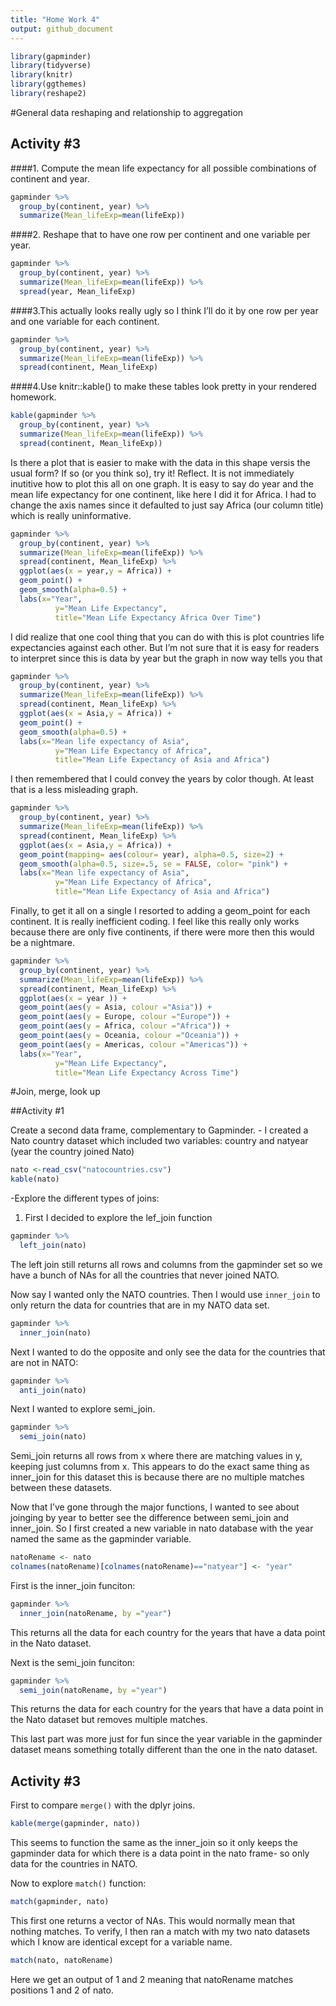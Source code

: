```yaml
---
title: "Home Work 4"
output: github_document
---
```


```r
library(gapminder)
library(tidyverse)
library(knitr)
library(ggthemes)
library(reshape2)
```

#General data reshaping and relationship to aggregation

## Activity #3

####1. Compute the mean  life expectancy for all possible combinations of continent and year. 


```r
gapminder %>% 
  group_by(continent, year) %>% 
  summarize(Mean_lifeExp=mean(lifeExp))
```

####2. Reshape that to have one row per continent and one variable per year.

```r
gapminder %>% 
  group_by(continent, year) %>% 
  summarize(Mean_lifeExp=mean(lifeExp)) %>% 
  spread(year, Mean_lifeExp)
```

####3.This actually looks really ugly so I think I'll do it by one row per year and one variable for each continent. 

```r
gapminder %>% 
  group_by(continent, year) %>% 
  summarize(Mean_lifeExp=mean(lifeExp)) %>% 
  spread(continent, Mean_lifeExp)
```

####4.Use knitr::kable() to make these tables look pretty in your rendered homework.

```r
kable(gapminder %>% 
  group_by(continent, year) %>% 
  summarize(Mean_lifeExp=mean(lifeExp)) %>% 
  spread(continent, Mean_lifeExp))
```

Is there a plot that is easier to make with the data in this shape versis the usual form? If so (or you think so), try it! Reflect.
It is not immediately inutitive how to plot this all on one graph. It is easy to say do year and the mean life expectancy for one continent, like here I did it for Africa. I had to change the axis names since it defaulted to just say Africa (our column title) which is really uninformative. 

```r
gapminder %>% 
  group_by(continent, year) %>% 
  summarize(Mean_lifeExp=mean(lifeExp)) %>% 
  spread(continent, Mean_lifeExp) %>% 
  ggplot(aes(x = year,y = Africa)) + 
  geom_point() +
  geom_smooth(alpha=0.5) + 
  labs(x="Year", 
          y="Mean Life Expectancy",
          title="Mean Life Expectancy Africa Over Time")

```

I did realize that one cool thing that you can do with this is plot countries life expectancies against each other. But I'm not sure that it is easy for readers to interpret since this is data by year but the graph in now way tells you that

```r
gapminder %>% 
  group_by(continent, year) %>% 
  summarize(Mean_lifeExp=mean(lifeExp)) %>% 
  spread(continent, Mean_lifeExp) %>% 
  ggplot(aes(x = Asia,y = Africa)) + 
  geom_point() +
  geom_smooth(alpha=0.5) + 
  labs(x="Mean life expectancy of Asia", 
          y="Mean Life Expectancy of Africa",
          title="Mean Life Expectancy of Asia and Africa")

```

I then remembered that I could convey the years by color though. At least that is a less misleading graph. 

```r
gapminder %>% 
  group_by(continent, year) %>% 
  summarize(Mean_lifeExp=mean(lifeExp)) %>% 
  spread(continent, Mean_lifeExp) %>% 
  ggplot(aes(x = Asia,y = Africa)) + 
  geom_point(mapping= aes(colour= year), alpha=0.5, size=2) +
  geom_smooth(alpha=0.5, size=.5, se = FALSE, color= "pink") + 
  labs(x="Mean life expectancy of Asia", 
          y="Mean Life Expectancy of Africa",
          title="Mean Life Expectancy of Asia and Africa")

```

Finally, to get it all on a single I resorted to adding a geom_point for each continent. 
It is really inefficient coding. I feel like this really only works because there are only five continents, if there were more then this would be a nightmare.

```r
gapminder %>% 
  group_by(continent, year) %>% 
  summarize(Mean_lifeExp=mean(lifeExp)) %>% 
  spread(continent, Mean_lifeExp) %>% 
  ggplot(aes(x = year )) + 
  geom_point(aes(y = Asia, colour ="Asia")) +
  geom_point(aes(y = Europe, colour ="Europe")) +
  geom_point(aes(y = Africa, colour ="Africa")) +
  geom_point(aes(y = Oceania, colour ="Oceania")) +
  geom_point(aes(y = Americas, colour ="Americas")) +
  labs(x="Year", 
          y="Mean Life Expectancy",
          title="Mean Life Expectancy Across Time")

```

#Join, merge, look up

##Activity #1

Create a second data frame, complementary to Gapminder.
- I created a Nato country dataset which included two variables: country and natyear  (year the country joined Nato)

```r
nato <-read_csv("natocountries.csv")
kable(nato)
```

-Explore the different types of joins:



1. First I decided to explore the lef_join function
```r
gapminder %>% 
  left_join(nato) 
```

The left join still returns all rows and columns from the gapminder set so we have a bunch of NAs for all the countries that never joined NATO. 

Now say I wanted only the NATO countries. Then I would use `inner_join` to only return the data for countries that are in my NATO data set. 

```r
gapminder %>% 
  inner_join(nato)
```

Next I wanted to do the opposite and only see the data for the countries that are not in NATO: 
```r
gapminder %>% 
  anti_join(nato)
```


Next I wanted to explore semi_join. 

```r
gapminder %>% 
  semi_join(nato)
```

Semi_join returns all rows from x where there are matching values in y, keeping just columns from x. This appears to do the exact same thing as inner_join for this dataset this is because there are no multiple matches between these datasets.

Now that I've gone through the major functions, I wanted to see about joinging by year to better see the difference between semi_join and inner_join. So I first created a new variable in nato database with the year named the same as the gapminder variable. 

```r
natoRename <- nato
colnames(natoRename)[colnames(natoRename)=="natyear"] <- "year"
```
 
First is the inner_join funciton: 

```r
gapminder %>% 
  inner_join(natoRename, by ="year") 
```
This returns all the data for each country for the years that have a data point in the Nato dataset. 


Next is the semi_join funciton: 

```r
gapminder %>% 
  semi_join(natoRename, by ="year")
```
This returns the data for each country for the years that have a data point in the Nato dataset but removes multiple matches. 

This last part was more just for fun since the year variable in the gapminder dataset means something totally different than the one in the nato dataset. 

## Activity #3

First to compare `merge()` with the dplyr joins. 

```r
kable(merge(gapminder, nato))
```

This seems to function the same as the inner_join so it only keeps the gapminder data for which there is a data point in the nato frame- so only data for the countries in NATO.

Now to explore `match()` function: 

```r
match(gapminder, nato)
```
This first one returns a vector of NAs. This would normally mean that nothing matches. To verify, I then ran a match with my two nato datasets which I know are identical except for a variable name.

```r
match(nato, natoRename)
```

Here we get an output of 1 and 2 meaning that natoRename matches positions 1 and 2 of nato. 